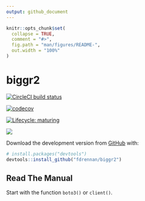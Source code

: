 ```yaml
---
output: github_document
---
```


<!-- README.md is generated from README.Rmd. Please edit that file -->

```r
knitr::opts_chunk$set(
  collapse = TRUE,
  comment = "#>",
  fig.path = "man/figures/README-",
  out.width = "100%"
)
```

# biggr2

<!-- badges: start -->

[![CircleCI build status](https://circleci.com/gh/fdrennan/biggr2.svg?style=svg)](https://circleci.com/gh/fdrennan/biggr2)

[![codecov](https://codecov.io/gh/fdrennan/biggr2/branch/main/graph/badge.svg?token=bql3Sg35ae)](undefined)

[![Lifecycle: maturing](https://img.shields.io/badge/lifecycle-maturing-blue.svg)](https://www.tidyverse.org/lifecycle/#maturing)

<!-- badges: end -->

![](https://codecov.io/gh/fdrennan/biggr2/commit/cffdd2c603842d321bcc29b00a78d4e1f732cfa1/graphs/sunburst.svg)

Download the development version from [GitHub](https://github.com/) with:

``` r
# install.packages("devtools")
devtools::install_github("fdrennan/biggr2")
```

## Read The Manual

Start with the function `boto3()` or `client()`.
